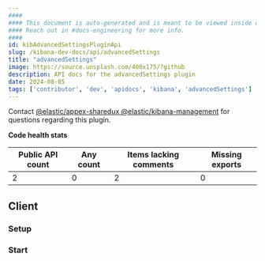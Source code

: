 ```yaml
---
####
#### This document is auto-generated and is meant to be viewed inside our experimental, new docs system.
#### Reach out in #docs-engineering for more info.
####
id: kibAdvancedSettingsPluginApi
slug: /kibana-dev-docs/api/advancedSettings
title: "advancedSettings"
image: https://source.unsplash.com/400x175/?github
description: API docs for the advancedSettings plugin
date: 2024-08-05
tags: ['contributor', 'dev', 'apidocs', 'kibana', 'advancedSettings']
---
```




Contact [@elastic/appex-sharedux @elastic/kibana-management](https://github.com/orgs/elastic/teams/appex-sharedux ) for questions regarding this plugin.

**Code health stats**

| Public API count  | Any count | Items lacking comments | Missing exports |
|-------------------|-----------|------------------------|-----------------|
| 2 | 0 | 2 | 0 |

## Client

### Setup
<DocDefinitionList data={[advancedSettingsObj.client.setup]}/>

### Start
<DocDefinitionList data={[advancedSettingsObj.client.start]}/>

